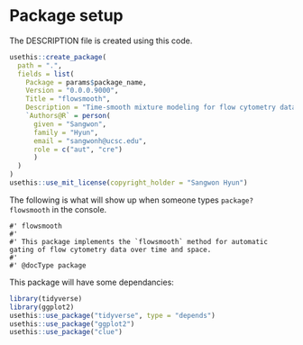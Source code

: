 # Package setup

The DESCRIPTION file is created using this code.

```r
usethis::create_package(
  path = ".",
  fields = list(
    Package = params$package_name,
    Version = "0.0.0.9000",
    Title = "flowsmooth",
    Description = "Time-smooth mixture modeling for flow cytometry data.",
    `Authors@R` = person(
      given = "Sangwon",
      family = "Hyun",
      email = "sangwonh@ucsc.edu",
      role = c("aut", "cre")
      )
  )
)
usethis::use_mit_license(copyright_holder = "Sangwon Hyun")
```

The following is what will show up when someone types `package?flowsmooth` in
the console.

```package_doc
#' flowsmooth
#'
#' This package implements the `flowsmooth` method for automatic gating of flow cytometry data over time and space.
#' 
#' @docType package
```


This package will have some dependancies:

```r
library(tidyverse)
library(ggplot2)
usethis::use_package("tidyverse", type = "depends") 
usethis::use_package("ggplot2") 
usethis::use_package("clue") 
```
